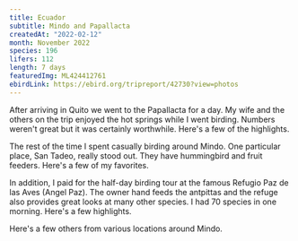 ```yaml
---
title: Ecuador
subtitle: Mindo and Papallacta
createdAt: "2022-02-12"
month: November 2022
species: 196
lifers: 112
length: 7 days
featuredImg: ML424412761
ebirdLink: https://ebird.org/tripreport/42730?view=photos
---
```


After arriving in Quito we went to the Papallacta for a day. My wife and the others on the trip enjoyed the hot springs while I went birding. Numbers weren't great but it was certainly worthwhile. Here's a few of the highlights.

<EbirdImage id="ML417561711" lifer />
<EbirdImage id="ML417569621" lifer />
<EbirdImage id="ML417560311" lifer />
<EbirdImage id="ML417549101" lifer />

The rest of the time I spent casually birding around Mindo. One particular place, San Tadeo, really stood out. They have hummingbird and fruit feeders. Here's a few of my favorites.

<EbirdImage id="ML424405331" lifer />
<EbirdImage id="ML424416401" lifer />
<EbirdImage id="ML424412761" lifer />
<EbirdImage id="ML424412811" lifer />
<EbirdImage id="ML424408781" lifer />
<EbirdImage id="ML424408971" lifer />
<EbirdImage id="ML424414181" lifer />
<EbirdImage id="ML424408131" lifer />
<EbirdImage id="ML424416001" lifer />
<EbirdImage id="ML424416191" lifer />
<EbirdImage id="ML424416021" lifer />

In addition, I paid for the half-day birding tour at the famous Refugio Paz de las Aves (Angel Paz). The owner hand feeds the antpittas and the refuge also provides great looks at many other species. I had 70 species in one morning. Here's a few highlights.

<EbirdImage id="ML422238681" lifer />
<EbirdImage id="ML420151631" lifer />
<EbirdImage id="ML422241431" lifer />
<EbirdImage id="ML422234771" lifer />
<EbirdImage id="ML422242631" lifer />
<EbirdImage id="ML422218791" lifer />
<EbirdImage id="ML422267641" lifer />
<EbirdImage id="ML422240111" lifer />
<EbirdImage id="ML422226771" lifer />
<EbirdImage id="ML422238041" lifer />
<EbirdImage id="ML422229111" lifer />
<EbirdImage id="ML422220471" lifer />

Here's a few others from various locations around Mindo.

<EbirdImage id="ML417992331" />
<EbirdImage id="ML420140781" lifer />
<EbirdImage id="ML420135001" />
<EbirdImage id="ML422272741" lifer />
<EbirdImage id="ML420135371" lifer />
<EbirdImage id="ML417985201" lifer />
<EbirdImage id="ML417984621" lifer />
